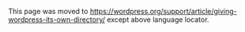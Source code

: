 {{Languages|
{{en|Giving WordPress Its Own Directory}}
{{fr|Donner_à_WordPress_son_Propre_Dossier}}
{{ja|Giving WordPress Its Own Directory}}
{{pl|Instalacja WordPressa w podkatalogu}}
{{ru|Размещаем WordPress в отдельном каталоге}}
{{pt-br|WordPress em Diretório Próprio}}
}}

This page was moved to https://wordpress.org/support/article/giving-wordpress-its-own-directory/ except above language locator.
<!--
__TOC__


Some people want their WordPress URL to coincide with their website's root (e.g. <tt><nowiki>http://example.com</nowiki></tt>) but they don't want all of the WordPress files cluttering up their root directory. WordPress allows you to install it into a subdirectory, but have your website served from the website root.

As of [[Version 3.5|Version 3.5]], Multisite users may use all of the functionality listed below. If you are running a version of WordPress older than 3.5, please update before installing a Multisite WordPress install on a subdirectory.

'''Note to theme/plugin developers:''' this will not separate your code from  WordPress. Themes and plugins will still reside under wp-content folder.

'''Caveat:''' ''Do this at your own risk.'' For most site owners, it is not recommended to put WordPress in a different directory unless you have a ''very good reason'', and are an ''experienced and highly skilled WordPress developer'', as this can cause issues with a ''lot'' of plugins.

=Moving a Root install to its own directory=

Let's say you've installed wordpress at `example.com`. Now you have two different methods to move wordpress installations into subdirectory: 
1) Without change of site URL (remains `example.com`) 
2) With change in site URL (it will redirect to `example.com/subdirectory`)


== Method I (Without URL change)==

1) After Installing the wordpress in root folder, move EVERYTHING from root folder into subdirectory. 

2)  Create a `.htaccess` file in root folder, and put this content inside (just change <tt>example.com</tt> and <tt>my_subdir</tt>):

<pre>
<IfModule mod_rewrite.c>
RewriteEngine on
RewriteCond %{HTTP_HOST} ^(www.)?example.com$
RewriteCond %{REQUEST_URI} !^/my_subdir/
RewriteCond %{REQUEST_FILENAME} !-f
RewriteCond %{REQUEST_FILENAME} !-d
RewriteRule ^(.*)$ /my_subdir/$1
RewriteCond %{HTTP_HOST} ^(www.)?example.com$
RewriteRule ^(/)?$ my_subdir/index.php [L] 
</IfModule>
</pre>

3.) Change the instances of "my_subdir" in lines 4, 7 and 9 to use the name of your subdirectory

4.) Change the instances of "example.com" to match your site's domain name.

5.) Save/upload the file

That's all :)

== Method II (With URL change)==

=== Moving process ===
(p.s. If you've already installed WP in subdirectory, some steps might be already done automatically).

# Create the new location for the core WordPress files to be stored (we will use <tt>/wordpress</tt> in our examples). (On linux, use <tt>mkdir wordpress</tt> from your <tt>www</tt> directory. You'll probably want to use <tt>chown apache:apache</tt> on the <tt>wordpress</tt> directory you created.)
# Go to the [[Administration_Screens#Settings|General]] Screen.
# In '''WordPress address (URL):''' set the address of your main WordPress core files. Example: <tt><nowiki>http://example.com/wordpress</nowiki></tt>
# In '''Site address (URL):''' set root directory's URL. Example: <tt><nowiki>http://example.com</nowiki></tt>
# Click '''Save Changes'''. (Do not worry about the errors that happen now! Continue reading)
# Now move your WordPress core files (from root directory) to the subdirectory.
# Copy (NOT MOVE!) the <tt>index.php</tt> and <tt>.htaccess</tt> files from the WordPress directory into the root directory of your site (Blog address). The <tt>.htaccess</tt> file is invisible, so you may have to set your FTP client to [[Changing_File_Permissions#Unhide_the_hidden_files|show hidden files]]. If you are not using [[Using_Permalinks#Using_.22Pretty.22_permalinks|pretty permalinks]], then you may not have a .<tt>htaccess</tt> file. <i><b>If you are running WordPress on a Windows (IIS) server</b> and are using pretty permalinks, you'll have a <tt>web.config</tt> rather than a <tt>.htaccess</tt> file in your WordPress directory. For the <tt>index.php</tt> file the instructions remain the same, copy (don't move) the index.php file to your root directory. The <tt>web.config</tt> file, must be treated differently than the <tt>.htaccess</tt> file so you must MOVE (DON'T COPY) the <tt>web.config</tt> file to your root directory.</i>
# Open your root directory's <tt>index.php</tt> file in a [[Glossary#Text editor|text editor]]
# Change the following and save the file. Change the line that says:<br /><tt>require( dirname( __FILE__ ) . '/wp-blog-header.php' );</tt><br />to the following, using your directory name for the WordPress core files:<br /><tt>require( dirname( __FILE__ ) . '/wordpress/wp-blog-header.php' );</tt>
# Login to the new location. It might now be <tt><nowiki>http://example.com/wordpress/wp-admin/</nowiki></tt>
# If you have set up [[Using Permalinks|Permalinks]], go to the [[Administration_Screens#Permalinks|Permalinks Screen]] and update your Permalink structure. WordPress will automatically update your <tt>.htaccess</tt> file if it has the appropriate file permissions. If WordPress can't write to your <tt>.htaccess</tt> file, it will display the new rewrite rules to you, which you should manually copy into your <tt>.htaccess</tt> file (in the same directory as the main <tt>index.php</tt> file.)

=== .htaccess modification ===
In some cases, some people like to install separate versions in a subdirectory (such as /2010, /2011, /latest and etc..), and want that website (by default) used the latest version, then Install WordPress in a subdirectory, such as <code>/my_subdir</code> and in your root folder's  .htaccess file add the following  (just change the words as you need):
<pre>
RewriteEngine On
RewriteCond %{HTTP_HOST} ^(www.)?example.com$
RewriteRule ^(/)?$ my_subdir [L]
</pre>


Now when users go to your root domain (example.com), it will automatically redirect to the subdirectory you specified. 

Note: This code comes from Site 5's post here: [https://qa.site5.com/advanced/how-to-redirect-your-domain-to-a-subfolder-using-htaccess/ How to Redirect Your Domain to a Subfolder Using .htaccess].

==Moving Specific WordPress Folders==
The following links explains how to change specific directories within WordPress:
*[[Editing_wp-config.php#Moving_wp-content_folder|Moving wp-content folder]]
*[[Editing_wp-config.php#Moving_plugin_folder|Moving Plugin Folder]]
*[[Editing_wp-config.php#Moving_themes_folder|Moving Themes Folder]]
*[[Editing_wp-config.php#Moving_uploads_folder|Moving Uploads Folder]]

 

[[Category:Installation]]
[[Category:WordPress Help]]
[[Category:Getting Started]]
[[Category:UI Link]]
-->